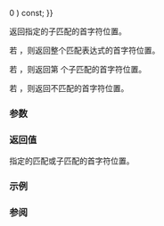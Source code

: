 {{cpp/regex/match_results/title|position}}
{{cpp/regex/match_results/navbar}}
{{ddcl|since=c++11|
difference_type position( size_type n {{=}} 0 ) const;
}}

返回指定的子匹配的首字符位置。

若 {{c|1=n == 0}}，则返回整个匹配表达式的首字符位置。

若 {{c|n &gt; 0 &amp;&amp; n &lt; size()}}，则返回第 {{c|n}} 个子匹配的首字符位置。

若 {{c|1=n &gt;= size()}}，则返回不匹配的首字符位置。

{{cpp/precondition|{{rlpf|ready}} 必须为 {{c|true}}。}}

===参数===
{{par begin}}
{{par|n|指定要检验哪个匹配的整数}}
{{par end}}

===返回值===
指定的匹配或子匹配的首字符位置。

===示例===
{{example
|code=
#include &lt;iostream&gt;
#include &lt;regex&gt;
#include &lt;string&gt;

int main()
{
    std::regex re("a(a)*b");
    std::string target("aaab");
    std::smatch sm;

    std::regex_match(target, sm, re);
    std::cout &lt;&lt; sm.position(1) &lt;&lt; '\n';
}
|output=
2
}}

===参阅===
{{dsc begin}}
{{dsc inc|cpp/regex/match_results/dsc operator_at}}
{{dsc end}}

{{langlinks|de|en|es|fr|it|ja|pt|ru}}